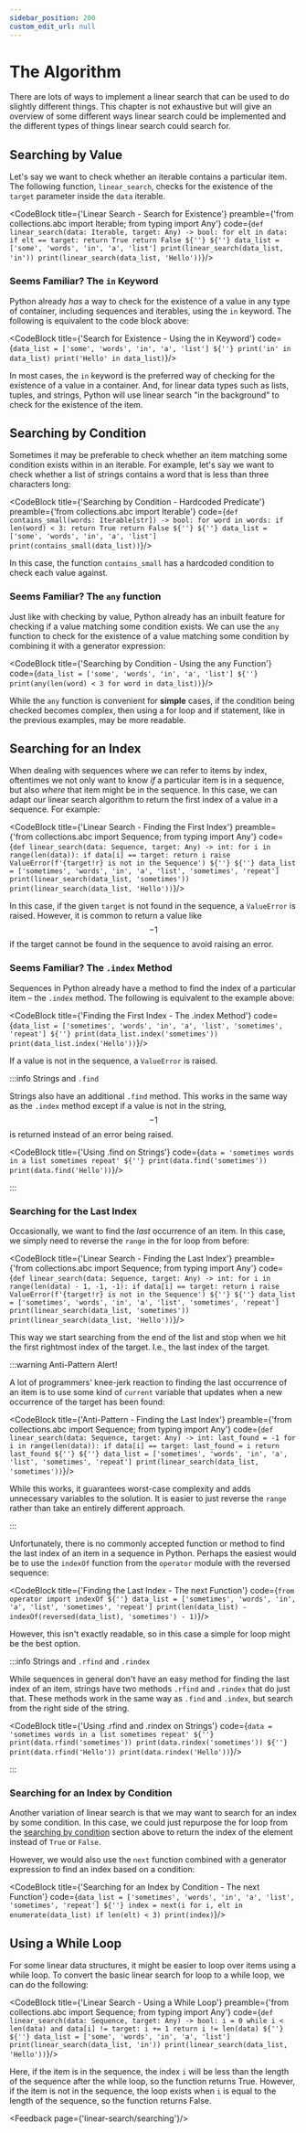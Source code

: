 ```yaml
---
sidebar_position: 200
custom_edit_url: null
---
```



# The Algorithm
There are lots of ways to implement a linear search that can be used to do slightly different things.
This chapter is not exhaustive but will give an overview of some different ways linear search could be implemented and the different types of things linear search could search for.



## Searching by Value
Let's say we want to check whether an iterable contains a particular item.
The following function, `linear_search`, checks for the existence of the `target` parameter inside the `data` iterable.

<CodeBlock title={'Linear Search - Search for Existence'}
           preamble={'from collections.abc import Iterable; from typing import Any'}
           code={`
def linear_search(data: Iterable, target: Any) -> bool:
    for elt in data:
        if elt == target:
            return True
    return False
${''}
${''}
data_list = ['some', 'words', 'in', 'a', 'list']
print(linear_search(data_list, 'in'))
print(linear_search(data_list, 'Hello'))
`}/>



### Seems Familiar? The `in` Keyword
Python already _has_ a way to check for the existence of a value in any type of container, including sequences and iterables, using the `in` keyword.
The following is equivalent to the code block above:

<CodeBlock title={'Search for Existence - Using the in Keyword'}
           code={`
data_list = ['some', 'words', 'in', 'a', 'list']
${''}
print('in' in data_list)
print('Hello' in data_list)
`}/>

In most cases, the `in` keyword is the preferred way of checking for the existence of a value in a container.
And, for linear data types such as lists, tuples, and strings, Python will use linear search "in the background" to check for the existence of the item.



## Searching by Condition
Sometimes it may be preferable to check whether an item matching some condition exists within in an iterable.
For example, let's say we want to check whether a list of strings contains a word that is less than three characters long:

<CodeBlock title={'Searching by Condition - Hardcoded Predicate'}
           preamble={'from collections.abc import Iterable'}
           code={`
def contains_small(words: Iterable[str]) -> bool:
    for word in words:
        if len(word) < 3:
            return True
    return False
${''}
${''}
data_list = ['some', 'words', 'in', 'a', 'list']
print(contains_small(data_list))
`}/>

In this case, the function `contains_small` has a hardcoded condition to check each value against.



### Seems Familiar? The `any` function
Just like with checking by value, Python already has an inbuilt feature for checking if a value matching some condition exists.
We can use the `any` function to check for the existence of a value matching some condition by combining it with a generator expression:

<CodeBlock title={'Searching by Condition - Using the any Function'}
           code={`
data_list = ['some', 'words', 'in', 'a', 'list']
${''}
print(any(len(word) < 3 for word in data_list))
`}/>

While the `any` function is convenient for **simple** cases, if the condition being checked becomes complex, then using a for loop and if statement, like in the previous examples, may be more readable.


## Searching for an Index
When dealing with sequences where we can refer to items by index, oftentimes we not only want to know _if_ a particular item is in a sequence, but also _where_ that item might be in the sequence.
In this case, we can adapt our linear search algorithm to return the first index of a value in a sequence.
For example:

<CodeBlock title={'Linear Search - Finding the First Index'}
           preamble={'from collections.abc import Sequence; from typing import Any'}
           code={`
def linear_search(data: Sequence, target: Any) -> int:
    for i in range(len(data)):
        if data[i] == target:
            return i
    raise ValueError(f'{target!r} is not in the Sequence')
${''}
${''}
data_list = ['sometimes', 'words', 'in', 'a', 'list', 'sometimes', 'repeat']
print(linear_search(data_list, 'sometimes'))
print(linear_search(data_list, 'Hello'))
`}/>

In this case, if the given `target` is not found in the sequence, a `ValueError` is raised.
However, it is common to return a value like $$-1$$ if the target cannot be found in the sequence to avoid raising an error.



### Seems Familiar? The `.index` Method
Sequences in Python already have a method to find the index of a particular item – the `.index` method.
The following is equivalent to the example above:

<CodeBlock title={'Finding the First Index - The .index Method'}
           code={`
data_list = ['sometimes', 'words', 'in', 'a', 'list', 'sometimes', 'repeat']
${''}
print(data_list.index('sometimes'))
print(data_list.index('Hello'))
`}/>

If a value is not in the sequence, a `ValueError` is raised.

:::info Strings and `.find`

Strings also have an additional `.find` method.
This works in the same way as the `.index` method except if a value is not in the string, $$-1$$ is returned instead of an error being raised.

<CodeBlock title={'Using .find on Strings'}
           code={`
data = 'sometimes words in a list sometimes repeat'
${''}
print(data.find('sometimes'))
print(data.find('Hello'))
`}/>

:::



### Searching for the Last Index
Occasionally, we want to find the _last_ occurrence of an item.
In this case, we simply need to reverse the `range` in the for loop from before:

<CodeBlock title={'Linear Search - Finding the Last Index'}
           preamble={'from collections.abc import Sequence; from typing import Any'}
           code={`
def linear_search(data: Sequence, target: Any) -> int:
    for i in range(len(data) - 1, -1, -1):
        if data[i] == target:
            return i
    raise ValueError(f'{target!r} is not in the Sequence')
${''}
${''}
data_list = ['sometimes', 'words', 'in', 'a', 'list', 'sometimes', 'repeat']
print(linear_search(data_list, 'sometimes'))
print(linear_search(data_list, 'Hello'))
`}/>

This way we start searching from the end of the list and stop when we hit the first rightmost index of the target.
I.e., the last index of the target.

:::warning Anti-Pattern Alert!

A lot of programmers' knee-jerk reaction to finding the last occurrence of an item is to use some kind of `current` variable that updates when a new occurrence of the target has been found:

<CodeBlock title={'Anti-Pattern - Finding the Last Index'}
           preamble={'from collections.abc import Sequence; from typing import Any'}
           code={`
def linear_search(data: Sequence, target: Any) -> int:
    last_found = -1
    for i in range(len(data)):
        if data[i] == target:
            last_found = i
    return last_found
${''}
${''}
data_list = ['sometimes', 'words', 'in', 'a', 'list', 'sometimes', 'repeat']
print(linear_search(data_list, 'sometimes'))
`}/>

While this works, it guarantees worst-case complexity and adds unnecessary variables to the solution.
It is easier to just reverse the `range` rather than take an entirely different approach.

:::

Unfortunately, there is no commonly accepted function or method to find the last index of an item in a sequence in Python.
Perhaps the easiest would be to use the `indexOf` function from the `operator` module with the reversed sequence:

<CodeBlock title={'Finding the Last Index - The next Function'}
           code={`
from operator import indexOf
${''}
data_list = ['sometimes', 'words', 'in', 'a', 'list', 'sometimes', 'repeat']
print(len(data_list) - indexOf(reversed(data_list), 'sometimes') - 1)
`}/>

However, this isn't exactly readable, so in this case a simple for loop might be the best option.

:::info Strings and `.rfind` and `.rindex`

While sequences in general don't have an easy method for finding the last index of an item, strings have two methods `.rfind` and `.rindex` that do just that.
These methods work in the same way as `.find` and `.index`, but search from the right side of the string.

<CodeBlock title={'Using .rfind and .rindex on Strings'}
           code={`
data = 'sometimes words in a list sometimes repeat'
${''}
print(data.rfind('sometimes'))
print(data.rindex('sometimes'))
${''}
print(data.rfind('Hello'))
print(data.rindex('Hello'))
`}/>

:::


### Searching for an Index by Condition
Another variation of linear search is that we may want to search for an index by some condition.
In this case, we could just repurpose the for loop from the [searching by condition](#searching-by-condition) section above to return the index of the element instead of `True` or `False`.

However, we would also use the `next` function combined with a generator expression to find an index based on a condition:

<CodeBlock title={'Searching for an Index by Condition - The next Function'}
           code={`
data_list = ['sometimes', 'words', 'in', 'a', 'list', 'sometimes', 'repeat']
${''}
index = next(i for i, elt in enumerate(data_list) if len(elt) < 3)
print(index)
`}/>


## Using a While Loop
For some linear data structures, it might be easier to loop over items using a while loop.
To convert the basic linear search for loop to a while loop, we can do the following:

<CodeBlock title={'Linear Search - Using a While Loop'}
           preamble={'from collections.abc import Sequence; from typing import Any'}
           code={`
def linear_search(data: Sequence, target: Any) -> bool:
    i = 0
    while i < len(data) and data[i] != target:
        i += 1
    return i != len(data)
${''}
${''}
data_list = ['some', 'words', 'in', 'a', 'list']
print(linear_search(data_list, 'in'))
print(linear_search(data_list, 'Hello'))
`}/>

Here, if the item is in the sequence, the index `i` will be less than the length of the sequence after the while loop, so the function returns True.
However, if the item is not in the sequence, the loop exists when `i` is equal to the length of the sequence, so the function returns False.

<Feedback page={'linear-search/searching'}/>
